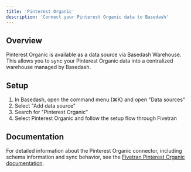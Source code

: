 ```yaml
---
title: 'Pinterest Organic'
description: 'Connect your Pinterest Organic data to Basedash'
---
```


## Overview

Pinterest Organic is available as a data source via Basedash Warehouse. This allows you to sync your Pinterest Organic data into a centralized warehouse managed by Basedash.

## Setup

1. In Basedash, open the command menu (⌘K) and open "Data sources"
2. Select "Add data source"
3. Search for "Pinterest Organic"
4. Select Pinterest Organic and follow the setup flow through Fivetran

## Documentation

For detailed information about the Pinterest Organic connector, including schema information and sync behavior, see the [Fivetran Pinterest Organic documentation](https://fivetran.com/docs/connectors/applications/pinterest-organic).
